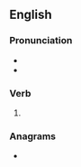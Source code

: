 ==English==

===Pronunciation===
* {{IPA|/æʃt/|lang=en}}
* {{rhymes|æʃt|lang=en}}

===Verb===
{{head|en|verb form}}

# {{en-past of|ash}}

===Anagrams===
* {{anagrams|en|Da'esh|Daesh|Desha|Hades|Shade|Shead|deash|hades|heads|sadhe|shade}}